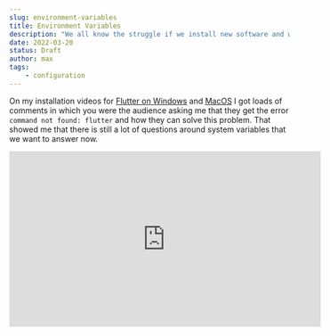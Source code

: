 ```yaml
---
slug: environment-variables
title: Environment Variables
description: "We all know the struggle if we install new software and want to execute it via the terminal, but the only thing we see is `command not found:`. Whenever we see this error, it is the moment we need environment variables, and today we want to take a closer look at how they work."
date: 2022-03-20
status: Draft
author: max
tags:
    - configuration
---
```


On my installation videos for [Flutter on Windows](https://www.youtube.com/watch?v=T9LdScRVhv8) and [MacOS](https://www.youtube.com/watch?v=9GuzMsZQUYs)
I got loads of comments in which you were the audience asking me
that they get the error `command not found: flutter` and how they can solve this problem. That showed me that there is
still a lot of questions around system variables that we want to answer now.

<div style={{display: "flex", justifyContent: "center"}}>
    <iframe title="Install Flutter on Windows 11"
            src="https://tube.tchncs.de/videos/embed/8dc702f8-25cb-44e1-bcec-4773bf7fe12b?start=4m34s"
            allowFullScreen sandbox="allow-same-origin allow-scripts allow-popups" width="560" height="315"
            frameBorder="0"/>
</div>

## Environment Variables
Whenever you install software via a wizard usually in the background it sets everything up for you.
The Installation Wizard of [Git](https://git-scm.com/) is a very good example for that. You download the wizard, click
through the process and at the end if you open your terminal you can enter `git` and get something like this:

```
➜ git
usage: git [--version] [--help] [-C <path>] [-c <name>=<value>]
           [--exec-path[=<path>]] [--html-path] [--man-path] [--info-path]
           [-p | --paginate | -P | --no-pager] [--no-replace-objects] [--bare]
           [--git-dir=<path>] [--work-tree=<path>] [--namespace=<name>]
           [--super-prefix=<path>] [--config-env=<name>=<envvar>]
           <command> [<args>]
```

If we take separate the words `environment` and `variable` it gets maybe a bit clearer. If you have already some experience
as a developer you will know the word `variable` and understand that it can contain any value that you would like.
The environment in the word stands for the OS that you are working on. In this article we mostly will take a look on
Windows and macOS, but they exist also for Linux. These environment variables allow you now to execute commands in your
terminal, PowerShell or Windows Explorer and the Environment will know what to do.

## System and User Environment Variables
Windows offers you in the system settings the "Environment Variables" in there you see the differentiation between
`system` and `user` variables. While the system variables will be accessible globally for every user the system variables
are only accessible for the current user.

